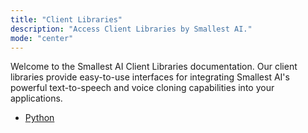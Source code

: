 ```yaml
---
title: "Client Libraries"
description: "Access Client Libraries by Smallest AI."
mode: "center"
---
```


Welcome to the Smallest AI Client Libraries documentation. Our client libraries provide easy-to-use interfaces for integrating Smallest AI's powerful text-to-speech and voice cloning capabilities into your applications.

- [Python](https://github.com/smallest-inc/smallest-python-sdk)